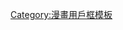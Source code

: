 {{Userbox
  |border-c = #000000
  |border-s = 1
  |id-c     =white
  |id-s     = 
  |info-c   =white
  |info-s   = 12
  |id       =[[File:Non Non Biyori logo.png|100px]]
  |info     ='''[[悠悠哉哉少女日和|{{font|にゃん|color=#E75297}}{{font|ぱ|color=#F29600}}{{font|す|color=#44AF35}}{{font|ー|color=#009FE8}}]]'''
  |usercategory = 喜歡悠悠哉哉少女日和的維基人
}}
<noinclude>
[[Category:漫畫用戶框模板]]</noinclude>
